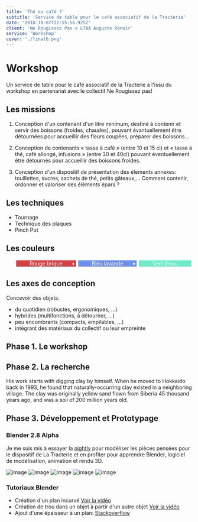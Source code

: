 ```yaml
---
title: 'Thé ou café ?'
subtitle: 'Service de table pour le café associatif de la Tracterie'
date: '2018-10-07T22:55:56.925Z'
client: 'Ne Rougissez Pas x LTAA Auguste Renoir'
service: 'Workshop'
cover: './final6.png'
---
```


# Workshop

Un service de table pour le café associatif de la Tracterie à l'issu du workshop en partenariat avec le collectif Ne Rougissez pas!

## Les missions

1. Conception d'un contenant d'un litre minimum, destiné à contenir et servir des boissons (froides, chaudes), pouvant évantuellement être détournées pour accueillir des fleurs coupées, préparer des boissons...

2. Conception de contenants « tasse à café » (entre 10 et 15 cl) et « tasse à thé, café allongé, infusions » (entre 30 et 40cl) pouvant éventuellement être détournés pour accueillir des boissons froides.

3. Conception d'un dispositif de présentation des élements annexes: touillettes, sucres, sachets de thé, petits gâteaux,... Comment contenir, ordonner et valoriser des éléments épars ?

## Les techniques

- Tournage
- Technique des plaques
- Pinch Pot

## Les couleurs

<ul style="color: white; display: flex; text-align: center;margin-bottom: 30px;">
<li style="background-color: #d83f43; flex-grow: 1;margin: 3px;">Rouge brique</li>
<li style="background-color: #6d90ec; flex-grow: 1;margin: 3px;">Bleu lavande</li>
<li style="background-color: #6cedc8; flex-grow: 1;margin: 3px;">Vert d'eau</li>
</ul>

## Les axes de conception

Concevoir des objets:
- du quotidien (robustes, ergonomiques, ...)
- hybrides (multifonctions, à détourner, ...)
- peu encombrants (compacts, empilables, ...)
- intégrant des matériaux du collectif ou leur empreinte

## Phase 1. Le workshop
## Phase 2. La recherche

His work starts with digging clay by himself. When he moved to Hokkaido back in 1993, he found that naturally-occurring clay existed in a neighboring village. The clay was originally yellow sand flown from Siberia 45 thousand years ago, and was a soil of 200 million years old.

<!-- `video: https://www.youtube.com/watch?v=TjmWllmhN34&list=TLGG8aYaeZRhuhIyMDExMjAxOA` -->

## Phase 3. Développement et Prototypage

### Blender 2.8 Alpha

Je me suis mis à essayer la [nightly](https://builder.blender.org/download) pour modéliser les pièces pensées pour le dispositif de La Tracterie et en profiter pour apprendre Blender, logiciel de modélisation, animation et rendu 3D.

![image](./final7.png)
![image](./final8.png)
![image](./final9.png)
![image](./final10.png)
![image](./final11.png)

### Tutoriaux Blender

- Création d'un plan incurvé [Voir la vidéo](https://www.youtube.com/watch?v=clH9BftgrQE)
- Création de trou dans un objet à partir d'un autre objet [Voir la vidéo](https://www.youtube.com/watch?v=tkbU1bGOzWM)
- Ajout d'une épaisseur à un plan: [Stackoverflow](https://blender.stackexchange.com/questions/9150/how-do-i-make-a-plane-have-thickness)
